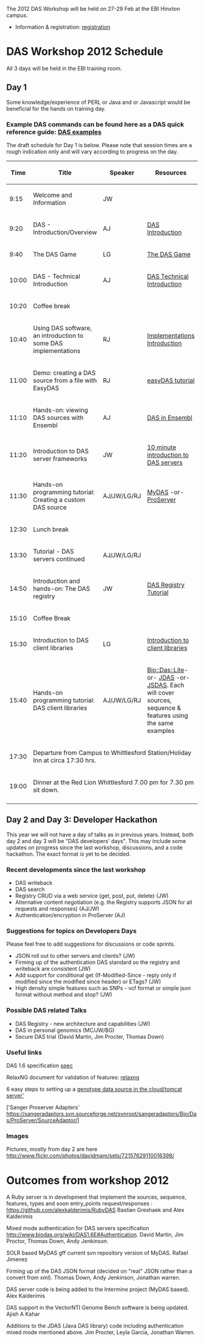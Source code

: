 The 2012 DAS Workshop will be held on 27-29 Feb at the EBI Hinxton campus.
* Information & registration: [http://www.ebi.ac.uk/training/onsite/120227_DAS.html registration]


=DAS Workshop 2012 Schedule=
All 3 days will be held in the EBI training room.
==Day 1==
Some knowledge/experience of PERL or Java and or Javascript would be beneficial for the hands on training day.
===Example DAS commands can be found here as a DAS quick reference guide: [http://www.dasregistry.org/DASCommandExamples.jsp DAS examples]===

The draft schedule for Day 1 is below. Please note that session times are a rough indication only and will vary according to progress on the day.

{| class="wikitable" border="1"
|- style="background:silver"
! width="100px"|Time
! Title
! Speaker
! Resources
|- 
| 9:15
| Welcome and Information
| JW
|
|- 
| 9:20
| DAS - Introduction/Overview
| AJ
| [http://www.ebi.ac.uk/~aj/das_workshop_2012/DAS-Introduction.pptx DAS Introduction]
|-
| 9:40
| The DAS Game
| LG
| [http://www.biotnet.org/training-materials/das-game The DAS Game]
|-
| 10:00
| DAS - Technical Introduction
| AJ
| [http://www.ebi.ac.uk/~aj/das_workshop_2012/DAS-Introduction-Technical.pptx DAS Technical Introduction]
|- style="background:#ffdead;"
| 10:20
| colspan="3" | Coffee break
|-
| 10:40
| Using DAS software, an introduction to some DAS implementations
| RJ
| [http://www.biotnet.org/training-materials/using-das-software-introduction-some-das-implementations Implementations Introduction]
|-
| 11:00
| Demo: creating a DAS source from a file with EasyDAS
| RJ
| [http://code.google.com/p/easydas/wiki/easyDAS_tutorial easyDAS tutorial]
|-
| 11:10
| Hands-on: viewing DAS sources with Ensembl
| AJ
| [http://www.ebi.ac.uk/~aj/das_workshop_2012/ensembl/das-ensembl.html DAS in Ensembl]
|-
| 11:20
| Introduction to DAS server frameworks
| JW
| [http://www.biotnet.org/training-materials/das-servers 10 minute introduction to DAS servers] 
|-
| 11:30
| Hands-on programming tutorial: Creating a custom DAS source
| AJ/JW/LG/RJ
| [http://code.google.com/p/mydas/wiki/Tutorials MyDAS] -or- [http://www.ebi.ac.uk/~aj/das_workshop_2012/proserver/tutorial1.html ProServer]
|- style="background:#ffdead;"
| 12:30
| colspan="3" | Lunch break
|-
| 13:30
| Tutorial - DAS servers continued
| AJ/JW/LG/RJ
|
|-
| 14:50
| Introduction and hands-on: The DAS registry
| JW
| [http://www.biotnet.org/training-materials/short-das-registry-tutorial-basic-knowledge DAS Registry Tutorial] 
|-style="background:#ffdead;"
| 15:10
| colspan="3" | Coffee Break
|-
| 15:30
| Introduction to DAS client libraries
| LG
| [http://www.biotnet.org/sites/biotnet.org/files/documents/40/clientlibraries_das_ws_2012.ppt Introduction to client libraries]
|-
| 15:40
| Hands-on programming tutorial: DAS client libraries
| AJ/JW/LG/RJ
| [http://www.ebi.ac.uk/~aj/das_workshop_2012/daslite/tutorial.html Bio::Das::Lite]-or- [http://code.google.com/p/jdas/wiki/dasWorkshop2012 JDAS] -or- [http://code.google.com/p/jsdas/wiki/tutorial JSDAS]. Each will cover sources, sequence & features using the same examples
|-  
|17:30
| colspan="3" | Departure from Campus to Whittlesford Station/Holiday Inn at circa 17:30 hrs.
|- style="background:#ffdead;"
|19:00
| colspan="3" | Dinner at the Red Lion Whittlesford 7.00 pm for 7.30 pm sit down.

|-
|}

==Day 2 and Day 3: Developer Hackathon==
This year we will not have a day of talks as in previous years. Instead, both day 2 and day 3 will be "DAS developers' days". This may include some updates on progress since the last workshop, discussions, and a code hackathon. The exact format is yet to be decided.

===Recent developments since the last workshop===

* DAS writeback
* DAS search
* Registry CRUD via a web service (get, post, put, delete) (JW)
* Alternative content negotiation (e.g. the Registry supports JSON for all requests and responses) (AJ/JW)
* Authentication/encryption in ProServer (AJ)

===Suggestions for topics on Developers Days===

Please feel free to add suggestions for discussions or code sprints.

* JSON roll out to other servers and clients? (JW)
* Firming up of the authentication DAS standard so the registry and writeback are consistent (JW)
* Add support for conditional get (If-Modified-Since - reply only if modified since the modified since header) or ETags? (JW)
* High density simple features such as SNPs - vcf format or simple json format without method and stop? (JW)

===Possible DAS related Talks===

* DAS Registry - new architecture and capabilities (JW)
* DAS in personal genomics (MC/JW/BG)
* Secure DAS trial (David Martin, Jim Procter, Thomas Down)

===Useful links===
DAS 1.6 specification [http://www.biodas.org/documents/spec-1.6.html spec]

RelaxNG document for validation of features: [http://www.dasregistry.org/validation1.6/features.rng relaxng]

6 easy steps to setting up a [http://biodasman.wordpress.com/2012/01/12/easy-deployment-of-das-server-for-personal-genotype-data-to-the-amazon-cloud/'MyDAS genotype data source in the cloud/tomcat server']

['Sanger Proserver Adapters' https://sangeradaptors.svn.sourceforge.net/svnroot/sangeradaptors/Bio/Das/ProServer/SourceAdaptor/]


===Images===

Pictures, mostly from day 2 are here [[http://www.flickr.com/photos/davidmam/sets/72157629110016398/]]

=Outcomes from workshop 2012=

A Ruby server is in development that implement the sources, sequence, features, types and soon entry_points request/responses : [https://github.com/alexkalderimis/RubyDAS https://github.com/alexkalderimis/RubyDAS] Bastian Greshaek and Alex Kalderimis

Mixed mode authentication for DAS servers specification [http://www.biodas.org/wiki/DAS1.6E#Authentication http://www.biodas.org/wiki/DAS1.6E#Authentication]. David Martin, Jim Proctor, Thomas Down, Andy Jenkinson.

SOLR based MyDAS gff current svn repository version of MyDAS. Rafael Jimenez

Firming up of the DAS JSON format (decided on "real" JSON rather than a convert from xml). Thomas Down, Andy Jenkinson, Jonathan warren.

DAS server code is being added to the Intermine project (MyDAS based). Alex Kalderimis

DAS support in the VectorNTI Genome Bench software is being updated. Ajish A Kahar

Additions to the JDAS (Java DAS library) code including authentication mixed mode mentioned above. Jim Procter, Leyla Garcia, Jonathan Warren.